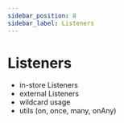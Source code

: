 ```yaml
---
sidebar_position: 8
sidebar_label: Listeners
---
```


# Listeners

- in-store Listeners
- external Listeners
- wildcard usage
- utils (on, once, many, onAny)
